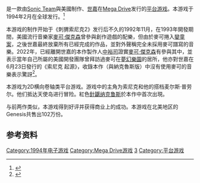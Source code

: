 {{NoteTA
| G1=Games
| G2=Music
| G3 = Sega
|1=zh-cn:迈克尔; zh-tw:麥可; zh-hk:米高; zh-sg:麦克;
|2=zh-cn:杰克逊; zh-tw:傑克森; zh-hk:積遜; zh-sg:杰森;
}}
{{Infobox video game
|title = 刺猬索尼克3
|japanese = ソニック・ザ・ヘッジホッグ3
|english = Sonic the Hedgehog 3
|image = File:Sonic the Hedgehog 3 box.jpg
|caption = 北美版外殼封面
|developer = [[Sonic_Team|Sonic Team]]<br/>{{link-en|世嘉技術開發研究所|Sega Technical Institute}}
|publisher = [[世嘉|世嘉]]
|producer = [[中裕司|中裕司]]
|director = [[安原廣和|安原廣和]]
|designer = {{unbulleted list|安原廣和|吉田博昭|飯塚隆}}
|artist = {{unbulleted list|湯田高志|横川聰}}
|programmer = {{unbulleted list|中裕司|二階堂宏|山本正伸}}
|series = [[刺猬索尼克系列|刺猬索尼克系列]]
|composer =
|released = '''Mega Drive'''{{Video game release|NA|February 2, 1994|PAL|February 24, 1994|JP|May 27, 1994}}'''Windows'''{{Video game release|JP|February 14, 1997|WW|1997}}
|genre = [[平台遊戲|平台]]
|modes = [[單人電子遊戲|單人]], [[多人電子遊戲|多人]]
|platforms = [[Mega_Drive|Mega Drive]]<br/>[[Microsoft_Windows|Microsoft Windows]]
}}

{{vgname|刺猬索尼克3|ja=ソニック・ザ・ヘッジホッグ3|en=Sonic the Hedgehog 3}}是一款由[[Sonic_Team|Sonic Team]]與美國{{link-en|世嘉技術開發研究所|Sega Technical Institute}}制作、[[世嘉|世嘉]]在[[Mega_Drive|Mega Drive]]发行的[[平台游戏|平台游戏]]。本游戏于1994年2月在全球发行。<ref name="gamefaqs">{{cite web| url = http://www.gamefaqs.com/genesis/563343-sonic-the-hedgehog-2/data| title = Release information| publisher = [[GameFAQs|GameFAQs]]| date = | accessdate = 2016-01-23| archive-date = 2017-09-01| archive-url = https://web.archive.org/web/20170901031131/https://www.gamefaqs.com/genesis/563343-sonic-the-hedgehog-2/data| dead-url = no}}</ref>

本游戏的制作开始于《刺猬索尼克2》发行后不久的1992年11月，在1993年開發期間，美國流行音樂家[[麥可·傑克森|麥可·傑克森]]曾參與創作遊戲的配樂，但由於麥可捲入[[1993年訴邁克爾·傑克遜孌童案|孌童案]]，之後世嘉最終放棄所有已經完成的作品，並對外聲稱完全未採用麥可譜寫的音樂。2022年，已經離開世嘉的本作製作人[[中裕司|中裕司]]證實[[麥可·傑克森|麥可·傑克森]]有參與其中，並表示當年自己所屬的美國{{link-en|世嘉技術開發研究所|Sega Technical Institute|STI}}開發團隊曾拜訪過麥可在[[夢幻樂園_(聖巴巴拉縣)|夢幻樂園]]的居所，他亦對世嘉在6月23日發行的《索尼克 起源》，收錄本作（與納克魯斯版）中沒有使用麥可的音樂表示驚訝<ref>{{cite web |last1=Scullion |first1=Chris |title=Sonic 3 & Knuckles won’t have its original soundtrack in Sonic Origins |url=https://www.videogameschronicle.com/news/sonic-3-knuckles-wont-have-its-original-soundtrack-in-sonic-origins/ |website=[[Video_Games_Chronicle|Video Games Chronicle]] |access-date=June 9, 2022 |date=June 9, 2022}}</ref>。

本游戏为2D横向卷轴类平台游戏。游戏中的主角为索尼克和他的搭档麦尔斯·普劳尔。他们抵达天使岛进行冒险。紅色[[針鼴|針鼴]][[纳克鲁斯|纳克鲁斯]]於本作中首次出現。

与前两作类似，本游戏得到好评并获得商业上的成功。本游戏在北美地区的Genesis共售出102万份。

== 参考资料 ==
{{Reflist}}

{{音速小子系列}}
{{Michael Jackson}}

{{DEFAULTSORT:Sonic the Hedgehog 3}}
[[Category:1994年电子游戏|Category:1994年电子游戏]]
[[Category:Mega_Drive游戏|Category:Mega Drive游戏]]
[[Category:刺猬索尼克系列电子游戏|3]]
[[Category:平台游戏|Category:平台游戏]]
